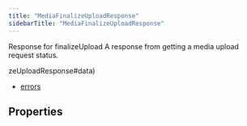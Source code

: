 ```yaml
---
title: "MediaFinalizeUploadResponse"
sidebarTitle: "MediaFinalizeUploadResponse"
---
```


Response for finalizeUpload
A response from getting a media upload request status.

zeUploadResponse#data)
- [errors](/xdks/typescript/reference/interfaces/MediaFinalizeUploadResponse#errors)

## Properties

<ResponseField name="data" type="Object" required>
<Expandable title="properties">
<ResponseField name="expiresAfterSecs" type="number">
</ResponseField>

<ResponseField name="id" type="string">
</ResponseField>

<ResponseField name="mediaKey" type="string">
</ResponseField>

<ResponseField name="processingInfo" type="Object" required>
<Expandable title="properties">
<ResponseField name="checkAfterSecs" type="number">
</ResponseField>

<ResponseField name="progressPercent" type="number">
</ResponseField>

<ResponseField name="state" type="&quot;in_progress&quot; | &quot;failed&quot; | &quot;succeeded&quot; | &quot;pending&quot;">
</ResponseField>
</Expandable>
</ResponseField>

<ResponseField name="processingInfo.checkAfterSecs" type="number">
</ResponseField>

<ResponseField name="processingInfo.progressPercent" type="number">
</ResponseField>

<ResponseField name="processingInfo.state" type="&quot;in_progress&quot; | &quot;failed&quot; | &quot;succeeded&quot; | &quot;pending&quot;">
</ResponseField>

<ResponseField name="size" type="number">
</ResponseField>
</Expandable>
</ResponseField>

<ResponseField name="errors" type="Object[]">
<Expandable title="properties">
<ResponseField name="detail" type="string">
</ResponseField>

<ResponseField name="status" type="number">
</ResponseField>

<ResponseField name="title" type="string">
</ResponseField>

<ResponseField name="type" type="string">
</ResponseField>
</Expandable>
</ResponseField>
